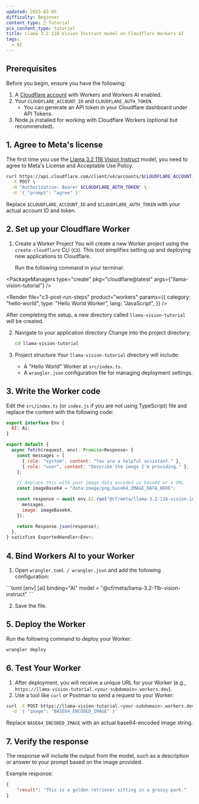 ```yaml
---
updated: 2025-02-05
difficulty: Beginner
content_type: 📝 Tutorial
pcx_content_type: tutorial
title: Llama 3.2 11B Vision Instruct model on Cloudflare Workers AI
tags:
  - AI
---
```



## Prerequisites

Before you begin, ensure you have the following:

1. A [Cloudflare account](https://dash.cloudflare.com/sign-up) with Workers and Workers AI enabled.
2. Your `CLOUDFLARE_ACCOUNT_ID` and `CLOUDFLARE_AUTH_TOKEN`.
   - You can generate an API token in your Cloudflare dashboard under API Tokens.
3. Node.js installed for working with Cloudflare Workers (optional but recommended).

## 1. Agree to Meta's license

The first time you use the [Llama 3.2 11B Vision Instruct](/workers-ai/models/llama-3.2-11b-vision-instruct) model, you need to agree to Meta's License and Acceptable Use Policy.

```bash title="curl"
curl https://api.cloudflare.com/client/v4/accounts/$CLOUDFLARE_ACCOUNT_ID/ai/run/@cf/meta/llama-3.2-11b-vision-instruct \
  -X POST \
  -H "Authorization: Bearer $CLOUDFLARE_AUTH_TOKEN" \
  -d '{ "prompt": "agree" }'
```

Replace `$CLOUDFLARE_ACCOUNT_ID` and `$CLOUDFLARE_AUTH_TOKEN` with your actual account ID and token.

## 2. Set up your Cloudflare Worker

1. Create a Worker Project
   You will create a new Worker project using the `create-cloudflare` CLI (`C3`). This tool simplifies setting up and deploying new applications to Cloudflare.

   Run the following command in your terminal:

<PackageManagers
	type="create"
	pkg="cloudflare@latest"
	args={"llama-vision-tutorial"}
/>

<Render
	file="c3-post-run-steps"
	product="workers"
	params={{
		category: "hello-world",
		type: "Hello World Worker",
		lang: "JavaScript",
	}}
/>

After completing the setup, a new directory called `llama-vision-tutorial` will be created.

2. Navigate to your application directory
   Change into the project directory:

   ```bash
   cd llama-vision-tutorial
   ```

3. Project structure
   Your `llama-vision-tutorial` directory will include:
   - A "Hello World" Worker at `src/index.ts`.
   - A `wrangler.json` configuration file for managing deployment settings.

## 3. Write the Worker code

Edit the `src/index.ts` (or `index.js` if you are not using TypeScript) file and replace the content with the following code:

```javascript
export interface Env {
  AI: Ai;
}

export default {
  async fetch(request, env): Promise<Response> {
    const messages = [
      { role: "system", content: "You are a helpful assistant." },
      { role: "user", content: "Describe the image I'm providing." },
    ];

    // Replace this with your image data encoded as base64 or a URL
    const imageBase64 = "data:image/png;base64,IMAGE_DATA_HERE";

    const response = await env.AI.run("@cf/meta/llama-3.2-11b-vision-instruct", {
      messages,
      image: imageBase64,
    });

    return Response.json(response);
  },
} satisfies ExportedHandler<Env>;
```

## 4. Bind Workers AI to your Worker

1. Open `wrangler.toml / wrangler.json` and add the following configuration:

<WranglerConfig>
```toml
[env]
[ai]
binding="AI"
model = "@cf/meta/llama-3.2-11b-vision-instruct"
```
</WranglerConfig>

2. Save the file.

## 5. Deploy the Worker

Run the following command to deploy your Worker:

```bash
wrangler deploy
```

## 6. Test Your Worker

1. After deployment, you will receive a unique URL for your Worker (e.g., `https://llama-vision-tutorial.<your-subdomain>.workers.dev`).
2. Use a tool like `curl` or Postman to send a request to your Worker:

```bash
curl -X POST https://llama-vision-tutorial.<your-subdomain>.workers.dev \
  -d '{ "image": "BASE64_ENCODED_IMAGE" }'
```

Replace `BASE64_ENCODED_IMAGE` with an actual base64-encoded image string.

## 7. Verify the response

The response will include the output from the model, such as a description or answer to your prompt based on the image provided.

Example response:

```json
{
	"result": "This is a golden retriever sitting in a grassy park."
}
```
